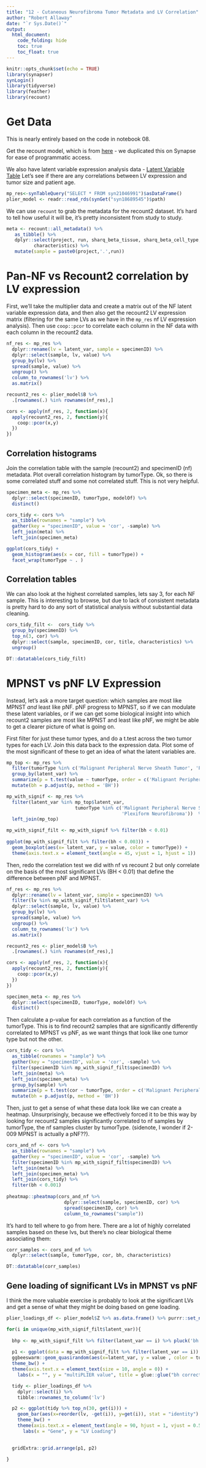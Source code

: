 ```yaml
---
title: "12 - Cutaneous Neurofibroma Tumor Metadata and LV Correlation"
author: "Robert Allaway"
date: "`r Sys.Date()`"
output:
  html_document:
    code_folding: hide
    toc: true
    toc_float: true
---
```



```r
knitr::opts_chunk$set(echo = TRUE)
library(synapser)
synLogin()
library(tidyverse)
library(feather)
library(recount)
```

# Get Data

This is nearly entirely based on the code in notebook 08. 

Get the recount model, which is from [here](https://figshare.com/articles/recount_rpkm_RData/5716033/4) - we duplicated this on Synapse for ease of programmatic access.

We also have latent variable expression analysis data
- [Latent Variable Table](https://www.synapse.org/#!Synapse:syn21046991/tables/)
Let's see if there are any correlations between LV expression and tumor size and patient age.


```r

mp_res<-synTableQuery("SELECT * FROM syn21046991")$asDataFrame()
plier_model <- readr::read_rds(synGet("syn18689545")$path)

```

We can use `recount` to grab the metadata for the recount2 dataset. It's hard to tell how useful it will be, it's pretty inconsistent from study to study. 

```r

meta <- recount::all_metadata() %>% 
   as_tibble() %>% 
   dplyr::select(project, run, sharq_beta_tissue, sharq_beta_cell_type, title,
          characteristics) %>% 
   mutate(sample = paste0(project,'.',run))


```

# Pan-NF vs Recount2 correlation by LV expression 

First, we'll take the multiplier data and create a matrix out of the NF latent variable expression data, and then also get the recount2 LV expression matrix (filtering for the same LVs as we have in the `mp_res` nf LV expression analysis). Then use `coop::pcor` to correlate each column in the NF data with each column in the recount2 data.

```r

nf_res <- mp_res %>% 
  dplyr::rename(lv = latent_var, sample = specimenID) %>% 
  dplyr::select(sample, lv, value) %>% 
  group_by(lv) %>% 
  spread(sample, value) %>% 
  ungroup() %>% 
  column_to_rownames('lv') %>% 
  as.matrix() 

recount2_res <- plier_model$B %>% 
  .[rownames(.) %in% rownames(nf_res),]

cors <- apply(nf_res, 2, function(x){
  apply(recount2_res, 2, function(y){
    coop::pcor(x,y)
  })
})

```

## Correlation histograms

Join the correlation table with the sample (recount2) and specimenID (nf) metadata. Plot overall correlation histogram by tumorType. Ok, so there is some correlated stuff and some not correlated stuff. This is not very helpful. 

```r

specimen_meta <- mp_res %>% 
  dplyr::select(specimenID, tumorType, modelOf) %>% 
  distinct()

cors_tidy <- cors %>% 
  as_tibble(rownames = "sample") %>% 
  gather(key = "specimenID", value = 'cor', -sample) %>% 
  left_join(meta) %>% 
  left_join(specimen_meta)

ggplot(cors_tidy) +
  geom_histogram(aes(x = cor, fill = tumorType)) +
  facet_wrap(tumorType ~ . )
```

## Correlation tables 

We can also look at the highest correlated samples, lets say 3, for each NF sample. This is interesting to browse, but due to lack of consistent metadata is pretty hard to do any sort of statistical analysis without substantial data cleaning.

```r

cors_tidy_filt <-  cors_tidy %>% 
  group_by(specimenID) %>% 
  top_n(3, cor) %>% 
  dplyr::select(sample, specimenID, cor, title, characteristics) %>% 
  ungroup()

DT::datatable(cors_tidy_filt)
```

# MPNST vs pNF LV Expression 

Instead, let's ask a more target question: which samples are most like MPNST _and_ least like pNF. pNF progress to MPNST, so if we can modulate these latent variables, or if we can get some biological insight into which recount2 samples are most like MPNST and least like pNF, we might be able to get a clearer picture of what is going on. 

First filter for just these tumor types, and do a t.test across the two tumor types for each LV. Join this data back to the expression data. Plot some of the most significant of these to get an idea of what the latent variables are. 

```r

mp_top <- mp_res %>% 
  filter(tumorType %in% c('Malignant Peripheral Nerve Sheath Tumor', 'Plexiform Neurofibroma')) %>%
  group_by(latent_var) %>%
  summarize(p = t.test(value ~ tumorType, order = c('Malignant Peripheral Nerve Sheath Tumor', 'Plexiform Neurofibroma'))$p.value) %>% 
  mutate(bh = p.adjust(p, method = 'BH'))

mp_with_signif <- mp_res %>% 
  filter(latent_var %in% mp_top$latent_var,
                         tumorType %in% c('Malignant Peripheral Nerve Sheath Tumor',
                                          'Plexiform Neurofibroma'))  %>% 
  left_join(mp_top)

mp_with_signif_filt <- mp_with_signif %>% filter(bh < 0.01)
  
ggplot(mp_with_signif_filt %>% filter(bh < 0.003)) +
  geom_boxplot(aes(x= latent_var, y = value, color = tumorType)) +
  theme(axis.text.x = element_text(angle = 45, vjust = 1, hjust = 1))

```

Then, redo the correlation test we did with nf vs recount 2 but only correlate on the basis of the most significant LVs (BH < 0.01) that define the difference between pNF and MPNST. 

```r
nf_res <- mp_res %>% 
  dplyr::rename(lv = latent_var, sample = specimenID) %>% 
  filter(lv %in% mp_with_signif_filt$latent_var) %>% 
  dplyr::select(sample, lv, value) %>% 
  group_by(lv) %>% 
  spread(sample, value) %>% 
  ungroup() %>% 
  column_to_rownames('lv') %>% 
  as.matrix() 

recount2_res <- plier_model$B %>% 
  .[rownames(.) %in% rownames(nf_res),]

cors <- apply(nf_res, 2, function(x){
  apply(recount2_res, 2, function(y){
    coop::pcor(x,y)
  })
})

specimen_meta <- mp_res %>% 
  dplyr::select(specimenID, tumorType, modelOf) %>% 
  distinct()

```

Then calculate a p-value for each correlation as a function of the tumorType. This is to find recount2 samples that are significantly differently correlated to MPNST vs pNF, as we want things that look like one tumor type but not the other. 

```r
cors_tidy <- cors %>% 
  as_tibble(rownames = "sample") %>% 
  gather(key = "specimenID", value = 'cor', -sample) %>% 
  filter(specimenID %in% mp_with_signif_filt$specimenID) %>% 
  left_join(meta) %>% 
  left_join(specimen_meta) %>% 
  group_by(sample) %>%
  summarize(p = t.test(cor ~ tumorType, order = c('Malignant Peripheral Nerve Sheath Tumor', 'Plexiform Neurofibroma'))$p.value) %>% 
  mutate(bh = p.adjust(p, method = 'BH'))

```

Then, just to get a sense of what these data look like we can create a heatmap. Unsurprisingly, because we effectively forced it to be this way by looking for recount2 samples significantly correlated to nf samples by tumorType, the nf samples cluster by tumorType.  (sidenote, I wonder if 2-009 MPNST is actually a pNF??).

```r


cors_and_nf <- cors %>% 
  as_tibble(rownames = "sample") %>% 
  gather(key = "specimenID", value = 'cor', -sample) %>% 
  filter(specimenID %in% mp_with_signif_filt$specimenID) %>% 
  left_join(meta) %>% 
  left_join(specimen_meta) %>% 
  left_join(cors_tidy) %>% 
  filter(bh < 0.001)
  
pheatmap::pheatmap(cors_and_nf %>% 
                     dplyr::select(sample, specimenID, cor) %>% 
                     spread(specimenID, cor) %>% 
                     column_to_rownames("sample"))

```

It's hard to tell where to go from here. There are a lot of highly correlated samples based on these lvs, but there's no clear biological theme associating them:

```r

corr_samples <- cors_and_nf %>% 
  dplyr::select(sample, tumorType, cor, bh, characteristics)

DT::datatable(corr_samples)

```

## Gene loading of significant LVs in MPNST vs pNF
I think the more valuable exercise is probably to look at the significant LVs and get a sense of what they might be doing based on gene loading. 

```r

plier_loadings_df <- plier_model$Z %>% as.data.frame() %>% purrr::set_names(rownames(plier_model$B))

for(i in unique(mp_with_signif_filt$latent_var)){
  
  bhp <- mp_with_signif_filt %>% filter(latent_var == i) %>% pluck('bh') %>% unique() %>% signif(3)
  
  p1 <- ggplot(data = mp_with_signif_filt %>% filter(latent_var == i)) +
  ggbeeswarm::geom_quasirandom(aes(x=latent_var, y = value , color = tumorType, group = tumorType), dodge.width = 0.75) +
  theme_bw() +
  theme(axis.text.x = element_text(size = 10, angle = 0)) +
    labs(x = "", y = "multiPLIER value", title = glue::glue("bh corrected p-value: {bhp}"))

  tidy <- plier_loadings_df %>%
    dplyr::select(i) %>% 
    tibble::rownames_to_column('lv')

  p2 <- ggplot(tidy %>% top_n(30, get(i))) +
    geom_bar(aes(x=reorder(lv, -get(i)), y=get(i)), stat = "identity") +
    theme_bw() +
    theme(axis.text.x = element_text(angle = 90, hjust = 1, vjust = 0.5)) +
      labs(x = "Gene", y = "LV Loading")

  
  gridExtra::grid.arrange(p1, p2)

}


```


